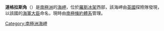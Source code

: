 {{unreferenced|time=2013-10-27T04:51:47+00:00}}
{{Coord|80|55|S|160|52|E|source:GNIS|display=title}}

'''道格拉斯角'''（{{lang-en|Cape Douglas}}）是[[南極洲|南極洲]]的[[海岬|海岬]]，位於[[羅斯冰架|羅斯冰架]]西部，該海岬由[[英國|英國]]探險隊發現，以該國的[[海軍大臣_(英國)|海軍大臣]]命名，現時由[[南極條約體系|南極條約體系]]管理。

{{DEFAULTSORT:Cape Douglas}}
[[Category:南極洲海岬|Category:南極洲海岬]]


{{ShackletonCoast-geo-stub}}